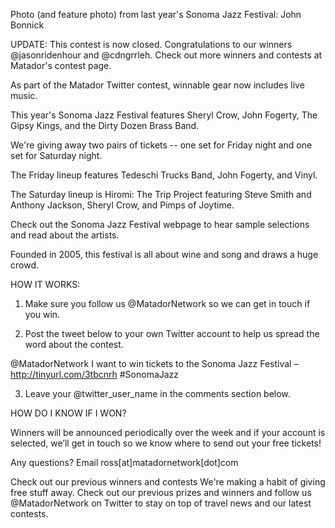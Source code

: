 Photo (and feature photo) from last year's Sonoma Jazz Festival: John Bonnick

UPDATE:  This contest is now closed.  Congratulations to our winners @jasonridenhour and @cdngrrleh.  Check out more winners and contests at Matador's contest page.

As part of the Matador Twitter contest, winnable gear now includes live music.

This year's Sonoma Jazz Festival features Sheryl Crow, John Fogerty, The Gipsy Kings, and the Dirty Dozen Brass Band. 

We're giving away two pairs of tickets -- one set for Friday night and one set for Saturday night.

The Friday lineup features Tedeschi Trucks Band, John Fogerty, and Vinyl.

The Saturday lineup is Hiromi: The Trip Project featuring Steve Smith and Anthony Jackson, Sheryl Crow, and Pimps of Joytime.

Check out the Sonoma Jazz Festival webpage to hear sample selections and read about the artists.

Founded in 2005, this festival is all about wine and song and draws a huge crowd.

HOW IT WORKS:

1) Make sure you follow us  @MatadorNetwork so we can get in touch if you win.

2) Post the tweet below to your own Twitter account to help us spread the word about the contest.

@MatadorNetwork I want to win tickets to the Sonoma Jazz Festival – http://tinyurl.com/3tbcnrh #SonomaJazz 

3) Leave your @twitter_user_name in the comments section below.

HOW DO I KNOW IF I WON?

Winners will be announced periodically over the week and if your account is selected, we’ll get in touch so we know where to send out your free tickets!

Any questions? Email ross[at]matadornetwork[dot]com

Check out our previous winners and contests
We're making a habit of giving free stuff away. Check out our previous prizes and winners and follow us @MatadorNetwork on Twitter to stay on top of travel news and our latest contests.

